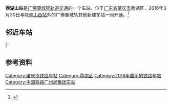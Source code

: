 {{Infobox China railway station
|车站名称=鼎湖山站
|图片=CR GZ Dinghushan Sta building.jpg
|图片介绍=
|车站拼音=Dinghushan
|英文名称=Dinghushan Railway Station
|车站代码=24552
|电报码 = NVQ
|拼音码 = DHS
|车站类型=城际客运站
|技术性质=未定等
|业务性质=客运站
|始建时间=
|开通运营=2016年3月30日
|车站位置=[[广东省|广东省]][[肇庆市|肇庆市]][[鼎湖区|鼎湖区]][[桂城街道_(肇庆市)|桂城街道]]观砚大道南
|坐标={{coord|23|10|36.37|N|112|34|55.06|E|display=inline,title}}
|归属=[[广州铁路集团|广州铁路集团]]
|线路=[[广佛肇城际轨道交通|广佛肇城际轨道交通]]
|车站等级=未定等
|使用状态=使用中
|股道数目=2
|正线=2
|到发线=2
|月台数目=2
|侧式站台=2
|岛式站台=0
|站台面=2
|网站=
|站线配置图=
}}
'''鼎湖山站'''是[[广佛肇城际轨道交通|广佛肇城际轨道交通]]的一个车站，位于[[广东省|广东省]][[肇庆市|肇庆市]]鼎湖区，2016年3月30日与除[[佛山西站|佛山西站]]外的广佛肇城轨其他新建车站一同开通。<ref>{{cite news|url=http://economy.southcn.com/e/2016-03/30/content_145040460.htm|title=广佛肇城轨今日开通！广州佛山肇庆都有什么好玩的（攻略）|date=2016-03-30|publisher=南方网|accessdate=2016-03-30|archive-date=2016-04-12|archive-url=https://web.archive.org/web/20160412155309/http://economy.southcn.com/e/2016-03/30/content_145040460.htm|dead-url=no}}</ref>

== 邻近车站 ==
{{Start rail box|[[中国铁路|中国铁路]]}}
{{s-inop|[[鼎湖东站|鼎湖东站]]|[[广州站|广州站]]方向}}
{{s-line|[[广佛肇城际轨道交通|广佛肇城际轨道交通]]}}
{{s-inop|[[端州站|端州站]]|[[肇庆站|肇庆站]]方向}}
|-
{{end box}}

== 参考资料 ==
<references />

{{广佛肇城际轨道交通}}
{{肇庆铁路}}
[[Category:肇庆市铁路车站|Category:肇庆市铁路车站]]
[[Category:鼎湖区|Category:鼎湖区]]
[[Category:2016年启用的铁路车站|Category:2016年启用的铁路车站]]
[[Category:中国铁路广州局集团车站|Category:中国铁路广州局集团车站]]